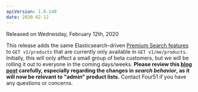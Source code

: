 ```yaml
---
apiVersion: 1.0.140
date: 2020-02-12
---
```


Released on Wednesday, February 12th, 2020

This release adds the same Elasticsearch-driven [Premium Search features](/blog/introducing-premium-search) to `GET v1/products` that are currently only available in `GET v1/me/products`. Initially, this will only affect a small group of beta customers, but we will be rolling it out to everyone in the coming days/weeks. **Please review this [blog post](/blog/introducing-premium-search) carefully, especially regarding the changes in _search behavior_, as it will now be relevant to "admin" product lists.** Contact Four51 if you have any questions or concerns.
